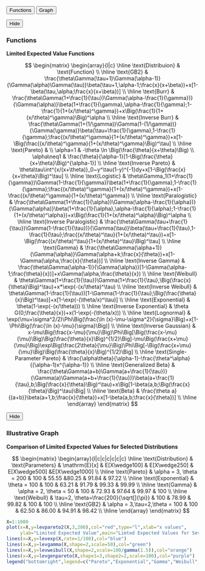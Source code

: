 <!-- ## Limited Expected Values -->


<div class="tab">
  <button class="tablinks" onclick="openTab(event, 'levA')">Functions</button>
  <button class="tablinks" onclick="openTab(event, 'levB')">Graph</button>
</div>


<div id="levA" class="tabcontent">
  <span onclick="this.parentElement.style.display='none'" class="topright"><button>Hide</button></span>
  <h3>Functions</h3>
  <p>

**Limited Expected Value Functions**

$$
\begin{matrix}
\begin{array}{l|c}
\hline
  \text{Distribuion} & \text{Function} \\
\hline
  \text{GB2} & 
  \frac{\theta\Gamma(\tau+1)\Gamma(\alpha-1)}{\Gamma(\alpha)\Gamma(\tau)}\beta(\tau+1,\alpha-1;\frac{x}{x+\beta})+x[1-\beta(\tau,\alpha;\frac{x}{x+\beta})] \\
\hline
  \text{Burr} & \frac{\theta\Gamma(1+\frac{1}{\tau})\Gamma(\alpha-\frac{1}{\gamma})}{\Gamma(\alpha)}\beta(1+\frac{1}{\gamma},\alpha-\frac{1}{\gamma};1-\frac{1}{1+(x/\theta)^\gamma})+x\Big(\frac{1}{1+(x/\theta)^\gamma}\Big)^\alpha \\
\hline
  \text{Inverse Burr} & \frac{\theta\Gamma(1+(1/\gamma))\Gamma(1-(1/\gamma))}{\Gamma(\gamma)}\beta(\tau+\frac{1}{\gamma},1-\frac{1}{\gamma};\frac{(x/\theta)^\gamma}{1+(x/\theta)^\gamma})+x[1-\Big(\frac{(x/\theta)^\gamma}{1+(x/\theta)^\gamma}\Big)^\tau] \\
\hline
  \text{Pareto} & \\
  \alpha=1 & -\theta \ln \Big(\frac{\theta}{x+\theta}\Big) \\
  \alpha\neq1 & \frac{\theta}{\alpha-1}[1-\Big(\frac{\theta}{x+\theta}\Big)^{\alpha-1}] \\
\hline
  \text{Inverse Pareto} & \theta\tau\int^{x/(x+\theta)}_0~y^\tau(1-y)^{-1}dy+x[1-\Big(\frac{x}{x+\theta}\Big)^\tau] \\
\hline
  \text{Logistic} & \theta\Gamma_1(1+\frac{1}{\gamma})\Gamma(1-\frac{1}{\gamma})\beta(1+\frac{1}{\gamma},1-\frac{1}{\gamma};\frac{(x/\theta)^\gamma}{1+(x/\theta)^\gamma})+x(1-\frac{(x/\theta)^\gamma}{1+(x/\theta)^\gamma})  \\
\hline
  \text{Paralogistic} & \frac{\theta\Gamma(1+\frac{1}{\alpha})\Gamma(\alpha-\frac{1}{\alpha})}{\Gamma(\alpha)}\beta(1+\frac{1}{\alpha},\alpha-\frac{1}{\alpha};1-\frac{1}{1+(x/\theta)^\alpha})+x\Big(\frac{1}{1+(x/\theta)^\alpha}\Big)^\alpha \\
\hline
  \text{Inverse Paralogistic} & \frac{\theta\Gamma(\tau+\frac{1}{\tau})\Gamma(1-\frac{1}{\tau})}{\Gamma(\tau)}\beta(\tau+\frac{1}{\tau},1-\frac{1}{\tau};\frac{(x/\theta)^\tau}{1+(x/\theta)^\tau})+x[1-\Big(\frac{(x/\theta)^\tau}{1+(x/\theta)^\tau}\Big)^\tau] \\
\hline
  \text{Gamma} & \frac{\theta\Gamma(\alpha+1)}{\Gamma(\alpha)}\Gamma(\alpha+k;\frac{x}{\theta})+x[1-\Gamma(\alpha,\frac{x}{\theta})] \\
\hline
  \text{Inverse Gamma} & \frac{\theta\Gamma(\alpha-1)}{\Gamma(\alpha)}[1-\Gamma(\alpha-1;\frac{\theta}{x})]+x\Gamma(\alpha,\frac{\theta}{x}) \\
\hline
  \text{Weibull} & \theta\Gamma(1+\frac{1}{\tau})\Gamma(1+\frac{1}{\tau},\Big(\frac{x}{\theta}\Big)^\tau)+x*\exp(-(x/\theta)^\tau) \\
\hline
  \text{Inverse Weibull} & \theta\Gamma(1-\frac{1}{\tau})[1-\Gamma(1-\frac{1}{\tau};\Big(\frac{\theta}{x}\Big)^\tau)]+x[1-\exp(-(\theta/x)^\tau)] \\
\hline
  \text{Exponential} & \theta(1-\exp(-(x/\theta))) \\
\hline
  \text{Inverse Exponential} & \theta G(0;\frac{\theta}{x})+x(1-\exp(-(\theta/x))) \\
\hline
  \text{Lognormal} & \exp(\mu+\sigma^2/2)\Phi\Big(\frac{\ln (x)-\mu-\sigma^2}{\sigma}\Big)+x[1-\Phi\Big(\frac{\ln (x)-\mu}{\sigma}\Big)] \\
\hline
  \text{Inverse Gaussian} & x-\mu\Big(\frac{x-\mu}{\mu}\Big)\Phi\Big[\Big(\frac{x-\mu}{\mu}\Big)\Big(\frac{\theta}{x}\Big)^{1/2}\Big]-\mu\Big(\frac{x+\mu}{\mu}\Big)\exp\Big(\frac{2\theta}{\mu}\Big)\Phi\Big[-\Big(\frac{x+\mu}{\mu}\Big)\Big(\frac{\theta}{x}\Big)^{1/2}\Big] \\
\hline
  \text{Single-Parameter Pareto} & \frac{\alpha\theta}{\alpha-1}-\frac{\theta^\alpha}{(\alpha-1)x^{\alpha-1}} \\
\hline
  \text{Generalized Beta} & \frac{\theta\Gamma(a+b)\Gamma(a+\frac{1}{\tau})}{\Gamma(a)\Gamma(a+b+\frac{1}{\tau})}\beta(a+\frac{1}{\tau},b;\Big(\frac{x}{\theta}\Big)^\tau)+x\Big[1-\beta(a,b;\Big(\frac{x}{\theta}\Big)^\tau)\Big] \\
\hline
  \text{Beta} & \frac{\theta a}{(a+b)}\beta(a+1,b;\frac{x}{\theta})+x[1-\beta(a,b;\frac{x}{\theta})] \\
\hline
\end{array}
\end{matrix}
$$

</div>


<div id="levB" class="tabcontent">
  <span onclick="this.parentElement.style.display='none'" class="topright"><button>Hide</button></span>

<h3>Illustrative Graph</h3>

**Comparison of Limited Expected Values for Selected Distributions**

$$
\begin{matrix}
\begin{array}{l|c|c|c|c|c|c}
\hline
  \text{Distribution} & \text{Parameters} & \mathrm{E}[x] & E[X\wedge100] & E[X\wedge250] & E[X\wedge500] &E[X\wedge1000] \\
\hline
  \text{Pareto} & \alpha = 3, \theta = 200 & 100 & 55.55 &80.25 & 91.84 & 97.22  \\ 
\hline
  \text{Exponential} & \theta = 100 & 100 & 63.21 & 91.79 & 99.33 & 99.99 \\
\hline
  \text{Gamma} & \alpha = 2, \theta = 50 & 100 & 72.93 & 97.64 & 99.97 & 100 \\
\hline
  \text{Weibull} & \tau=2, \theta=\frac{200}{\sqrt[]{\pi}} & 100 & 78.99 & 99.82 & 100 & 100 \\
\hline
  \text{GB2} & \alpha = 3,\tau=2,\theta = 100 & 100 & 62.50 & 86.00 & 94.91 & 98.42  \\
\hline
\end{array}
\end{matrix}
$$



```r
X=1:1000
plot(x=X,y=levpareto2(X,3,200),col="red",type="l",xlab="x values", 
     ylab="Limited Expected Value",main="Limted Expected Values for Several Distributions")
lines(x=X,y=levexp(X,rate=1/100),col="blue")
lines(x=X,y=levgamma(X,shape=2,scale=50),col="green")
lines(x=X,y=levweibull(X,shape=2,scale=100/gamma(1.5)),col="orange")
lines(x=X,y=levgenpareto(X,shape1=3,shape2=2,scale=100),col="purple")
legend("bottomright",legend=c("Pareto","Exponential","Gamma","Weibull","GB2"),lty=c(1,1,1,1,1),col=c("red","blue","green","orange","purple"))
```

</div>


